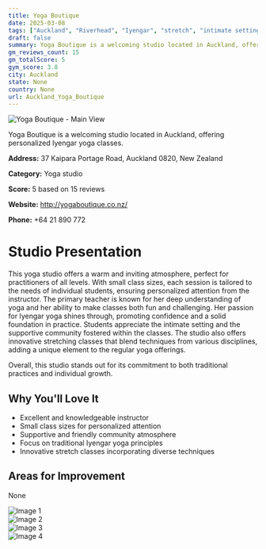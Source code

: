 ```yaml
---
title: Yoga Boutique
date: 2025-03-08
tags: ["Auckland", "Riverhead", "Iyengar", "stretch", "intimate setting", "supportive community", "Auckland"]  
draft: false
summary: Yoga Boutique is a welcoming studio located in Auckland, offering personalized Iyengar yoga classes.
gm_reviews_count: 15
gm_totalScore: 5
gym_score: 3.8
city: Auckland
state: None
country: None
url: Auckland_Yoga_Boutique
---
```


<div className="aspect-[16/9] relative my-8">
  <img 
    src="https://lh5.googleusercontent.com/p/AF1QipNT7XzKiZRGR0PEmtVAAZFLetDkPNaPO46DwUxJ=w1920-h1080-k-no"
    alt="Yoga Boutique - Main View"
    className="object-cover absolute inset-0 w-full h-full rounded-lg"
  />
</div>

Yoga Boutique is a welcoming studio located in Auckland, offering personalized Iyengar yoga classes.

**Address:** 37 Kaipara Portage Road, Auckland 0820, New Zealand

**Category:** Yoga studio

**Score:** 5 based on 15 reviews

**Website:** http://yogaboutique.co.nz/

**Phone:** +64 21 890 772

# Studio Presentation

This yoga studio offers a warm and inviting atmosphere, perfect for practitioners of all levels. With small class sizes, each session is tailored to the needs of individual students, ensuring personalized attention from the instructor. The primary teacher is known for her deep understanding of yoga and her ability to make classes both fun and challenging. Her passion for Iyengar yoga shines through, promoting confidence and a solid foundation in practice. Students appreciate the intimate setting and the supportive community fostered within the classes. The studio also offers innovative stretching classes that blend techniques from various disciplines, adding a unique element to the regular yoga offerings.

Overall, this studio stands out for its commitment to both traditional practices and individual growth.

## Why You'll Love It

- Excellent and knowledgeable instructor
- Small class sizes for personalized attention
- Supportive and friendly community atmosphere
- Focus on traditional Iyengar yoga principles
- Innovative stretch classes incorporating diverse techniques

## Areas for Improvement

None

<div className="grid grid-cols-1 xl:grid-cols-2 gap-4 my-8">
<div className="aspect-[4/3] relative"><img src="https://lh5.googleusercontent.com/p/AF1QipM0-7oLD79GLoiXYCD21EHxNaMQadjEDYnLv75G=w1920-h1080-k-no" alt="Image 1" className="object-cover absolute inset-0 w-full h-full rounded-lg" /></div>
<div className="aspect-[4/3] relative"><img src="https://lh5.googleusercontent.com/p/AF1QipMC6gTEq3GiHqEuVrkna0MLOpzq0MRu_gGjGbS_=w1920-h1080-k-no" alt="Image 2" className="object-cover absolute inset-0 w-full h-full rounded-lg" /></div>
<div className="aspect-[4/3] relative"><img src="https://lh5.googleusercontent.com/p/AF1QipOID6auSLoeAwHjJBzxqLRpEOUJSypjuGk7QGPw=w1920-h1080-k-no" alt="Image 3" className="object-cover absolute inset-0 w-full h-full rounded-lg" /></div>
<div className="aspect-[4/3] relative"><img src="https://lh5.googleusercontent.com/p/AF1QipNV5WhCjkJ83iPPx067DP5HFQmSYaUJaxa53byj=w1920-h1080-k-no" alt="Image 4" className="object-cover absolute inset-0 w-full h-full rounded-lg" /></div>
</div>
